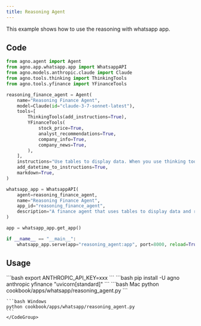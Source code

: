 ```yaml
---
title: Reasoning Agent
---
```


This example shows how to use the reasoning with whatsapp app.

## Code

```python cookbook/apps/whatsapp/reasoning_agent.py
from agno.agent import Agent
from agno.app.whatsapp.app import WhatsappAPI
from agno.models.anthropic.claude import Claude
from agno.tools.thinking import ThinkingTools
from agno.tools.yfinance import YFinanceTools

reasoning_finance_agent = Agent(
    name="Reasoning Finance Agent",
    model=Claude(id="claude-3-7-sonnet-latest"),
    tools=[
        ThinkingTools(add_instructions=True),
        YFinanceTools(
            stock_price=True,
            analyst_recommendations=True,
            company_info=True,
            company_news=True,
        ),
    ],
    instructions="Use tables to display data. When you use thinking tools, keep the thinking brief.",
    add_datetime_to_instructions=True,
    markdown=True,
)

whatsapp_app = WhatsappAPI(
    agent=reasoning_finance_agent,
    name="Reasoning Finance Agent",
    app_id="reasoning_finance_agent",
    description="A finance agent that uses tables to display data and reasoning tools to reason about the data.",
)

app = whatsapp_app.get_app()

if __name__ == "__main__":
    whatsapp_app.serve(app="reasoning_agent:app", port=8000, reload=True)

```

## Usage

<Steps>
  <Snippet file="create-venv-step.mdx" />

  <Step title="Set your API key">
    ```bash
    export ANTHROPIC_API_KEY=xxx
    ```
  </Step>

  <Step title="Install libraries">
    ```bash
    pip install -U agno anthropic yfinance "uvicorn[standard]"
    ```
  </Step>

  <Step title="Run Agent">
    <CodeGroup>
    ```bash Mac
    python cookbook/apps/whatsapp/reasoning_agent.py
    ```

    ```bash Windows
    python cookbook/apps/whatsapp/reasoning_agent.py
    ```
    </CodeGroup>
  </Step>
</Steps> 